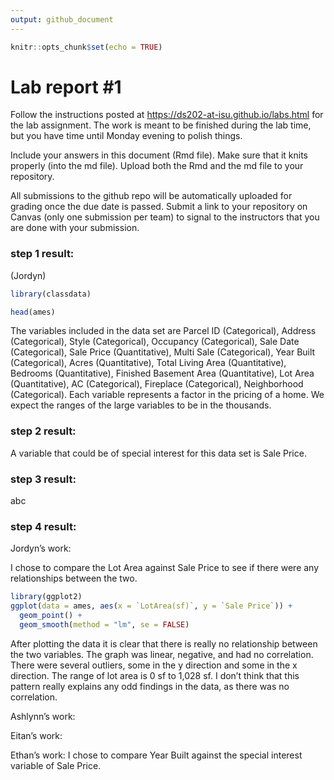 ```yaml
---
output: github_document
---
```


<!-- README.md is generated from README.Rmd. Please edit the README.Rmd file -->

```r
knitr::opts_chunk$set(echo = TRUE)
```

# Lab report #1

Follow the instructions posted at <https://ds202-at-isu.github.io/labs.html> for the lab assignment. The work is meant to be finished during the lab time, but you have time until Monday evening to polish things.

Include your answers in this document (Rmd file). Make sure that it knits properly (into the md file). Upload both the Rmd and the md file to your repository.

All submissions to the github repo will be automatically uploaded for grading once the due date is passed. Submit a link to your repository on Canvas (only one submission per team) to signal to the instructors that you are done with your submission.

### step 1 result:

(Jordyn)

```r
library(classdata)

head(ames)
```

The variables included in the data set are Parcel ID (Categorical), Address (Categorical), Style (Categorical), Occupancy (Categorical), Sale Date (Categorical), Sale Price (Quantitative), Multi Sale (Categorical), Year Built (Categorical), Acres (Quantitative), Total Living Area (Quantitative), Bedrooms (Quantitative), Finished Basement Area (Quantitative), Lot Area (Quantitative), AC (Categorical), Fireplace (Categorical), Neighborhood (Categorical). Each variable represents a factor in the pricing of a home. We expect the ranges of the large variables to be in the thousands.

### step 2 result:

A variable that could be of special interest for this data set is Sale Price.

### step 3 result:

abc

### step 4 result:

Jordyn's work:

I chose to compare the Lot Area against Sale Price to see if there were any relationships between the two.

```r
library(ggplot2)
ggplot(data = ames, aes(x = `LotArea(sf)`, y = `Sale Price`)) +
  geom_point() +
  geom_smooth(method = "lm", se = FALSE)
```

After plotting the data it is clear that there is really no relationship between the two variables. The graph was linear, negative, and had no correlation. There were several outliers, some in the y direction and some in the x direction. The range of lot area is 0 sf to 1,028 sf. I don't think that this pattern really explains any odd findings in the data, as there was no correlation.


Ashlynn's work:

Eitan's work:

Ethan's work: I chose to compare Year Built against the special interest variable of Sale Price.
